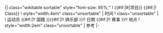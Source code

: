 <includeonly>{| class="wikitable sortable" style="font-size: 95%;"
! {{#if:{{{number|}}}|<nowiki>#</nowiki>|项目}}
{{#if:{{{class|}}}|! Class}}
! style="width:4em" class="unsortable" | 时间
! class="unsortable" | 
! 运动员 {{#if:{{{nationality|}}}|!! 国籍
}}{{#if:{{{club|}}}|!! 俱乐部
}}!! 日期 {{#if:{{{meet|}}}|!! 赛事
}}!! 地点
! style="width:2em" class="unsortable" | 参考
|-</includeonly><noinclude>
{{Documentation}}
</noinclude>
